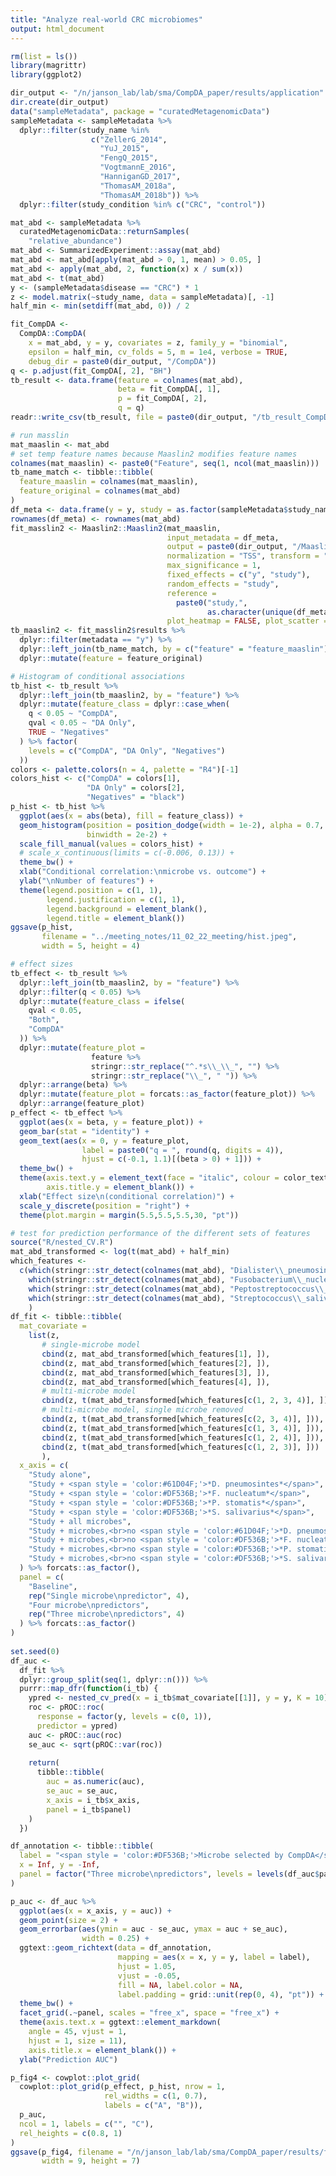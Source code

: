 ```yaml
---
title: "Analyze real-world CRC microbiomes"
output: html_document
---
```


```r
rm(list = ls())
library(magrittr)
library(ggplot2)
```

```r
dir_output <- "/n/janson_lab/lab/sma/CompDA_paper/results/application"
dir.create(dir_output)
data("sampleMetadata", package = "curatedMetagenomicData")
sampleMetadata <- sampleMetadata %>%
  dplyr::filter(study_name %in% 
                  c("ZellerG_2014",
                    "YuJ_2015",
                    "FengQ_2015",
                    "VogtmannE_2016",
                    "HanniganGD_2017",
                    "ThomasAM_2018a",
                    "ThomasAM_2018b")) %>% 
  dplyr::filter(study_condition %in% c("CRC", "control"))

mat_abd <- sampleMetadata %>%
  curatedMetagenomicData::returnSamples(
    "relative_abundance")
mat_abd <- SummarizedExperiment::assay(mat_abd)
mat_abd <- mat_abd[apply(mat_abd > 0, 1, mean) > 0.05, ]
mat_abd <- apply(mat_abd, 2, function(x) x / sum(x))
mat_abd <- t(mat_abd)
y <- (sampleMetadata$disease == "CRC") * 1
z <- model.matrix(~study_name, data = sampleMetadata)[, -1]
half_min <- min(setdiff(mat_abd, 0)) / 2
```

```r
fit_CompDA <-
  CompDA::CompDA(
    x = mat_abd, y = y, covariates = z, family_y = "binomial",
    epsilon = half_min, cv_folds = 5, m = 1e4, verbose = TRUE,
    debug_dir = paste0(dir_output, "/CompDA"))
q <- p.adjust(fit_CompDA[, 2], "BH")
tb_result <- data.frame(feature = colnames(mat_abd),
                        beta = fit_CompDA[, 1],
                        p = fit_CompDA[, 2],
                        q = q)
readr::write_csv(tb_result, file = paste0(dir_output, "/tb_result_CompDA.csv"))

# run masslin
mat_maaslin <- mat_abd
# set temp feature names because Maaslin2 modifies feature names
colnames(mat_maaslin) <- paste0("Feature", seq(1, ncol(mat_maaslin)))
tb_name_match <- tibble::tibble(
  feature_maaslin = colnames(mat_maaslin),
  feature_original = colnames(mat_abd)
)
df_meta <- data.frame(y = y, study = as.factor(sampleMetadata$study_name))
rownames(df_meta) <- rownames(mat_abd)
fit_masslin2 <- Maaslin2::Maaslin2(mat_maaslin, 
                                   input_metadata = df_meta,
                                   output = paste0(dir_output, "/Maaslin2/"), 
                                   normalization = "TSS", transform = "LOG", 
                                   max_significance = 1, 
                                   fixed_effects = c("y", "study"), 
                                   random_effects = "study",
                                   reference = 
                                     paste0("study,",
                                            as.character(unique(df_meta$study)[1])),
                                   plot_heatmap = FALSE, plot_scatter = FALSE)
tb_maaslin2 <- fit_masslin2$results %>% 
  dplyr::filter(metadata == "y") %>% 
  dplyr::left_join(tb_name_match, by = c("feature" = "feature_maaslin")) %>% 
  dplyr::mutate(feature = feature_original)

# Histogram of conditional associations
tb_hist <- tb_result %>% 
  dplyr::left_join(tb_maaslin2, by = "feature") %>% 
  dplyr::mutate(feature_class = dplyr::case_when(
    q < 0.05 ~ "CompDA",
    qval < 0.05 ~ "DA Only",
    TRUE ~ "Negatives"
  ) %>% factor(
    levels = c("CompDA", "DA Only", "Negatives")
  ))
colors <- palette.colors(n = 4, palette = "R4")[-1]
colors_hist <- c("CompDA" = colors[1],
                 "DA Only" = colors[2], 
                 "Negatives" = "black")
p_hist <- tb_hist %>% 
  ggplot(aes(x = abs(beta), fill = feature_class)) +
  geom_histogram(position = position_dodge(width = 1e-2), alpha = 0.7,
                 binwidth = 2e-2) +
  scale_fill_manual(values = colors_hist) +
  # scale_x_continuous(limits = c(-0.006, 0.13)) +
  theme_bw() +
  xlab("Conditional correlation:\nmicrobe vs. outcome") +
  ylab("\nNumber of features") +
  theme(legend.position = c(1, 1),
        legend.justification = c(1, 1),
        legend.background = element_blank(),
        legend.title = element_blank())
ggsave(p_hist, 
       filename = "../meeting_notes/11_02_22_meeting/hist.jpeg",
       width = 5, height = 4)

# effect sizes
tb_effect <- tb_result %>% 
  dplyr::left_join(tb_maaslin2, by = "feature") %>% 
  dplyr::filter(q < 0.05) %>% 
  dplyr::mutate(feature_class = ifelse(
    qval < 0.05,
    "Both",
    "CompDA"
  )) %>% 
  dplyr::mutate(feature_plot = 
                  feature %>% 
                  stringr::str_replace("^.*s\\_\\_", "") %>% 
                  stringr::str_replace("\\_", " ")) %>% 
  dplyr::arrange(beta) %>% 
  dplyr::mutate(feature_plot = forcats::as_factor(feature_plot)) %>% 
  dplyr::arrange(feature_plot)
p_effect <- tb_effect %>% 
  ggplot(aes(x = beta, y = feature_plot)) +
  geom_bar(stat = "identity") +
  geom_text(aes(x = 0, y = feature_plot, 
                label = paste0("q = ", round(q, digits = 4)),
                hjust = c(-0.1, 1.1)[(beta > 0) + 1])) +
  theme_bw() +
  theme(axis.text.y = element_text(face = "italic", colour = color_text),
        axis.title.y = element_blank()) +
  xlab("Effect size\n(conditional correlation)") +
  scale_y_discrete(position = "right") +
  theme(plot.margin = margin(5.5,5.5,5.5,30, "pt"))

# test for prediction performance of the different sets of features
source("R/nested_CV.R")
mat_abd_transformed <- log(t(mat_abd) + half_min)
which_features <-
  c(which(stringr::str_detect(colnames(mat_abd), "Dialister\\_pneumosintes")),
    which(stringr::str_detect(colnames(mat_abd), "Fusobacterium\\_nucleatum")),
    which(stringr::str_detect(colnames(mat_abd), "Peptostreptococcus\\_stomatis")),
    which(stringr::str_detect(colnames(mat_abd), "Streptococcus\\_salivarius"))
    )
df_fit <- tibble::tibble(
  mat_covariate = 
    list(z,
       # single-microbe model
       cbind(z, mat_abd_transformed[which_features[1], ]),
       cbind(z, mat_abd_transformed[which_features[2], ]),
       cbind(z, mat_abd_transformed[which_features[3], ]),
       cbind(z, mat_abd_transformed[which_features[4], ]),
       # multi-microbe model
       cbind(z, t(mat_abd_transformed[which_features[c(1, 2, 3, 4)], ])),
       # multi-microbe model, single microbe removed
       cbind(z, t(mat_abd_transformed[which_features[c(2, 3, 4)], ])),
       cbind(z, t(mat_abd_transformed[which_features[c(1, 3, 4)], ])),
       cbind(z, t(mat_abd_transformed[which_features[c(1, 2, 4)], ])),
       cbind(z, t(mat_abd_transformed[which_features[c(1, 2, 3)], ]))
       ),
  x_axis = c(
    "Study alone",
    "Study + <span style = 'color:#61D04F;'>*D. pneumosintes*</span>",
    "Study + <span style = 'color:#DF536B;'>*F. nucleatum*</span>",
    "Study + <span style = 'color:#DF536B;'>*P. stomatis*</span>",
    "Study + <span style = 'color:#DF536B;'>*S. salivarius*</span>",
    "Study + all microbes",
    "Study + microbes,<br>no <span style = 'color:#61D04F;'>*D. pneumosintes*</span>",
    "Study + microbes,<br>no <span style = 'color:#DF536B;'>*F. nucleatum*</span>",
    "Study + microbes,<br>no <span style = 'color:#DF536B;'>*P. stomatis*</span>",
    "Study + microbes,<br>no <span style = 'color:#DF536B;'>*S. salivarius*</span>"
  ) %>% forcats::as_factor(),
  panel = c(
    "Baseline",
    rep("Single microbe\npredictor", 4),
    "Four microbe\npredictors",
    rep("Three microbe\npredictors", 4)
  ) %>% forcats::as_factor()
)
    
set.seed(0)
df_auc <- 
  df_fit %>% 
  dplyr::group_split(seq(1, dplyr::n())) %>% 
  purrr::map_dfr(function(i_tb) {
    ypred <- nested_cv_pred(x = i_tb$mat_covariate[[1]], y = y, K = 10)
    roc <- pROC::roc(
      response = factor(y, levels = c(0, 1)),
      predictor = ypred)
    auc <- pROC::auc(roc)
    se_auc <- sqrt(pROC::var(roc))
    
    return(
      tibble::tibble(
        auc = as.numeric(auc),
        se_auc = se_auc,
        x_axis = i_tb$x_axis,
        panel = i_tb$panel)
    )
  })

df_annotation <- tibble::tibble(
  label = "<span style = 'color:#DF536B;'>Microbe selected by CompDA</span><br><span style = 'color:#61D04F;'>Microbe selected by DA only</span>",
  x = Inf, y = -Inf,
  panel = factor("Three microbe\npredictors", levels = levels(df_auc$panel))
)

p_auc <- df_auc %>% 
  ggplot(aes(x = x_axis, y = auc)) +
  geom_point(size = 2) +
  geom_errorbar(aes(ymin = auc - se_auc, ymax = auc + se_auc),
                width = 0.25) +
  ggtext::geom_richtext(data = df_annotation,
                        mapping = aes(x = x, y = y, label = label),
                        hjust = 1.05,
                        vjust = -0.05,
                        fill = NA, label.color = NA,
                        label.padding = grid::unit(rep(0, 4), "pt")) +
  theme_bw() +
  facet_grid(.~panel, scales = "free_x", space = "free_x") +
  theme(axis.text.x = ggtext::element_markdown(
    angle = 45, vjust = 1,
    hjust = 1, size = 11),
    axis.title.x = element_blank()) +
  ylab("Prediction AUC")

p_fig4 <- cowplot::plot_grid(
  cowplot::plot_grid(p_effect, p_hist, nrow = 1,
                     rel_widths = c(1, 0.7),
                     labels = c("A", "B")), 
  p_auc, 
  ncol = 1, labels = c("", "C"),
  rel_heights = c(0.8, 1)
)
ggsave(p_fig4, filename = "/n/janson_lab/lab/sma/CompDA_paper/results/figures/figure4.pdf",
       width = 9, height = 7)
```
